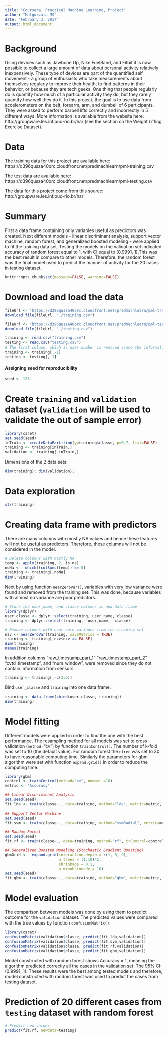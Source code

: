 ```yaml
---
title: "Coursera, Practical Machine Learning, Project"
author: "Malgorzata MS"
date: "February 3, 2017"
output: html_document
---
```



# Background

Using devices such as Jawbone Up, Nike FuelBand, and Fitbit it is now possible to collect a large amount of data about personal activity relatively inexpensively. These type of devices are part of the quantified self movement - a group of enthusiasts who take measurements about themselves regularly to improve their health, to find patterns in their behavior, or because they are tech geeks. One thing that people regularly do is quantify how much of a particular activity they do, but they rarely quantify how well they do it. 
In this project, the goal is to use data from accelerometers on the belt, forearm, arm, and dumbell of 6 participants. They were asked to perform barbell lifts correctly and incorrectly in 5 different ways. More information is available from the website here: http://groupware.les.inf.puc-rio.br/har (see the section on the Weight Lifting Exercise Dataset).

# Data

The training data for this project are available here:
https://d396qusza40orc.cloudfront.net/predmachlearn/pml-training.csv

The test data are available here:
https://d396qusza40orc.cloudfront.net/predmachlearn/pml-testing.csv

The data for this project come from this source: http://groupware.les.inf.puc-rio.br/har

# Summary
First a data frame containing only variables useful as predictors was created. Next different models - linear discriminant analysis, support vector machine, random forest, and generalized boosted modeling -  were applied to fit the training data set. Testing the models on the validation set indicated accuracy of random forest equal to 1, with CI equal to (0.9991, 1).This was the best result in compare to other models. Therefore, the random forest was the final model used to predict the manner of activity for the 20 cases in testing dataset. 


```r
knitr::opts_chunk$set(message=FALSE, warning=FALSE)
```
      
# Download and load the data   
```r
fileUrl <- "https://d396qusza40orc.cloudfront.net/predmachlearn/pml-training.csv"
download.file(fileUrl, "./training.csv")

fileUrl <- "https://d396qusza40orc.cloudfront.net/predmachlearn/pml-testing.csv"
download.file(fileUrl, "./testing.csv")
```

```r
training <- read.csv("training.csv")
testing <- read.csv("testing.csv")
# The first column, which is user number is removed since the information is already in the variable user_name
training <- training[,-1]
testing <- testing[,-1]
```

#### Assigning seed for reproducibility
```r
seed <- 123
```

# Create ```training``` and ```validation``` dataset (```validation``` will be used to validate the out of sample error)
```r
library(caret)
set.seed(seed)
inTrain <- createDataPartition(y=training$classe, p=0.7, list=FALSE)
training <- training[inTrain,]
validation <- training[-inTrain,]
```

Dimensions of the 2 data sets:
```r
dim(training); dim(validation);
```

# Data exploration
```r
str(training)
```

# Creating data frame with predictors
There are many columns with mostly NA values and hence these features will not be useful as predictors. Therefore, these columns will not be considered in the model.

```r
# Delete columns with mostly NA
temp <- apply(training, 2, is.na)
noNa <-  which((colSums(temp)) == 0)
training <- training[,noNa]
dim(training)
```

Next by using function ```nearZeroVar()```, variables with very low variance were found and removed from the training set. This was done, because variables with almost no variance are poor predictors. 
```r
# Store the user_name, and classe columns in new data frame
library(dplyr)
user_classe <- dplyr::select(training, user_name, classe)
training <- dplyr::select(training, -user_name, -classe)

# Remove columns with near zero variance from the training set
nzv <- nearZeroVar(training, saveMetrics = TRUE)
training <- training[,nzv$nzv == FALSE]
dim(training)
names(training)
```

In addition columns "raw_timestamp_part_1" "raw_timestamp_part_2" "cvtd_timestamp", and "num_window", were removed since they do not contain information from sensors.
```r
training <- training[,-c(3:6)]
```

Bind ```user_classe``` and ```training``` into one data frame.
```r
training <- data.frame(cbind(user_classe, training))
dim(training)
```


# Model fitting
Different models were applied in order to find the one with the best performance. 
The resampling method for all models was set to cross validation (```method```="cv") by function ```trainControl()```. The number of k-fold was set to 10 (the default value). 
For random forest the ```ntree``` was set to 30 to have reasonable computing time. Similarly the parameters for gbm algorithm were set with function ```expand.grid()``` in order to reduce the computing time. 
```r
library(gbm)
control <- trainControl(method="cv", number =10)
metric <- "Accuracy"

## Linear Discriminant Analysis
set.seed(seed)
fit.lda <- train(classe~., data=training, method="lda", metric=metric, trControl=control)

## Support Vector Machine
set.seed(seed)
fit.svm <- train(classe~., data=training, method="svmRadial", metric=metric, trControl=control)

## Random Forest
set.seed(seed)
fit.rf <- train(classe~., data=training, method="rf", trControl=control, ntree=30)

## Generalized Boosted Modeling (Stochastic Gradient Boosting)
gbmGrid <-  expand.grid(interaction.depth = c(1, 5, 9),
                        n.trees = (1:10)*2,
                        shrinkage = 0.1,
                        n.minobsinnode = 10)
set.seed(seed)
fit.gbm <- train(classe~., data=training, method="gbm", metric=metric, trControl=control, verbose=FALSE, tuneGrid = gbmGrid)
```

# Model evaluation
The comparison between models was done by using them to predict outcome for the ```validation``` dataset. The predicted values were compared with the true values by function ```confusionMatrix()```.  

```r
library(caret)
confusionMatrix(validation$classe, predict(fit.lda,validation))
confusionMatrix(validation$classe, predict(fit.svm,validation))
confusionMatrix(validation$classe, predict(fit.rf,validation))
confusionMatrix(validation$classe, predict(fit.gbm,validation))
```

Model constructed with random forest shows Accuracy = 1, meaning the algorithm predicted correctly all the cases in the validation set. The 95% CI: (0.9991, 1). These results were the best among tested models and therefore, model constructed with random forest was used to predict the cases from testing dataset. 

# Prediction of 20 different cases from ```testing``` dataset with random forest

```r
# Predict new values
predict(fit.rf, newdata=testing)
```
